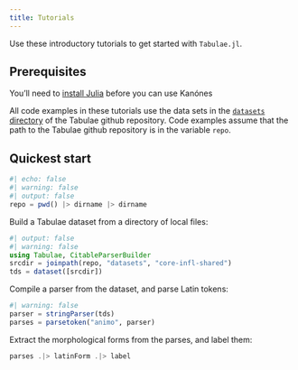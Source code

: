 ```yaml
---
title: Tutorials
---
```


Use these introductory tutorials to get started with `Tabulae.jl`.

## Prerequisites

You’ll need to [install Julia](https://julialang.org/downloads/) before you can use Kanónes

::: {.callout-important}
All code examples in these tutorials use the data sets in the [`datasets` directory](https://github.com/neelsmith/Tabulae.jl/tree/main/datasets) of the Tabulae github repository. Code examples assume that the path to the Tabulae github repository is in the variable `repo`.
:::

## Quickest start


```julia
#| echo: false
#| warning: false
#| output: false
repo = pwd() |> dirname |> dirname
```


Build a Tabulae dataset from a directory of local files:

```julia
#| output: false
#| warning: false
using Tabulae, CitableParserBuilder
srcdir = joinpath(repo, "datasets", "core-infl-shared") 
tds = dataset([srcdir])

```


Compile a parser from the dataset, and parse Latin tokens:



```julia
#| warning: false
parser = stringParser(tds)
parses = parsetoken("animo", parser)
```

Extract the morphological forms from the parses, and label them:

```julia
parses .|> latinForm .|> label
```

